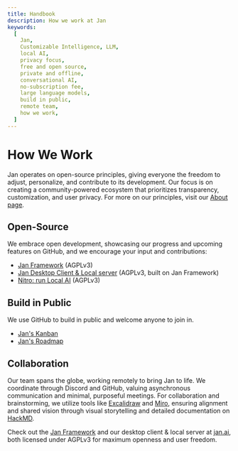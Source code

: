 ```yaml
---
title: Handbook
description: How we work at Jan
keywords:
  [
    Jan,
    Customizable Intelligence, LLM,
    local AI,
    privacy focus,
    free and open source,
    private and offline,
    conversational AI,
    no-subscription fee,
    large language models,
    build in public,
    remote team,
    how we work,
  ]
---
```


# How We Work

Jan operates on open-source principles, giving everyone the freedom to adjust, personalize, and contribute to its development. Our focus is on creating a community-powered ecosystem that prioritizes transparency, customization, and user privacy. For more on our principles, visit our [About page](https://jan.ai/about).

## Open-Source

We embrace open development, showcasing our progress and upcoming features on GitHub, and we encourage your input and contributions:

- [Jan Framework](https://github.com/menloresearch/jan) (AGPLv3)
- [Jan Desktop Client & Local server](https://jan.ai) (AGPLv3, built on Jan Framework)
- [Nitro: run Local AI](https://github.com/menloresearch/nitro) (AGPLv3)

## Build in Public

We use GitHub to build in public and welcome anyone to join in.

- [Jan's Kanban](https://github.com/orgs/menloresearch/projects/5)
- [Jan's Roadmap](https://github.com/orgs/menloresearch/projects/5/views/29)

## Collaboration 

Our team spans the globe, working remotely to bring Jan to life. We coordinate through Discord and GitHub, valuing asynchronous communication and minimal, purposeful meetings. For collaboration and brainstorming, we utilize tools like [Excalidraw](https://excalidraw.com/) and [Miro](https://miro.com/), ensuring alignment and shared vision through visual storytelling and detailed documentation on [HackMD](https://hackmd.io/).

Check out the [Jan Framework](https://github.com/menloresearch/jan) and our desktop client & local server at [jan.ai](https://jan.ai), both licensed under AGPLv3 for maximum openness and user freedom.
